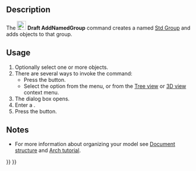 <languages/>
<translate>

<!--T:1-->
{{Docnav
|[[Draft_LayerManager|LayerManager]]
|[[Draft_SelectGroup|SelectGroup]]
|[[Draft_Workbench|Draft]]
|IconL=Draft_LayerManager.svg
|IconR=Draft_SelectGroup.svg
|IconC=Workbench_Draft.svg
}}

<!--T:2-->
{{GuiCommand
|Name=Draft AddNamedGroup
|MenuLocation=Utilities → New named group
|Workbenches=[[Draft_Workbench|Draft]]
|Shortcut=
|Version=0.20
|SeeAlso=[[Std_Group|Std Group]], [[Draft_AddToGroup|Draft AddToGroup]], [[Draft_AutoGroup|Draft AutoGroup]]
}}

== Description == <!--T:3-->

<!--T:4-->
The [[Image:Draft_AddNamedGroup.svg|24px]] '''Draft AddNamedGroup''' command creates a named [[Std_Group|Std Group]] and adds objects to that group.

== Usage == <!--T:5-->

<!--T:6-->
# Optionally select one or more objects.
# There are several ways to invoke the command:
#* Press the {{Button|[[Image:Draft_AddNamedGroup.svg|16px]] [[Draft_AddNamedGroup|New named group]]}} button.
#* Select the {{MenuCommand|Utilities → [[Image:Draft_AddNamedGroup.svg|16px]] New named group}} option from the menu, or from the [[Tree_view|Tree view]] or [[3D_view|3D view]] context menu.
# The {{MenuCommand|Create new group}} dialog box opens. {{Version|1.1}}
# Enter a {{MenuCommand|Group name}}.
# Press the {{Button|OK}} button.

== Notes == <!--T:7-->

<!--T:8-->
* For more information about organizing your model see [[Document_structure|Document structure]] and [[Arch_tutorial#Organizing_your_model|Arch tutorial]].


<!--T:9-->
{{Docnav
|[[Draft_LayerManager|LayerManager]]
|[[Draft_SelectGroup|SelectGroup]]
|[[Draft_Workbench|Draft]]
|IconL=Draft_LayerManager.svg
|IconR=Draft_SelectGroup.svg
|IconC=Workbench_Draft.svg
}}

</translate>
{{Draft Tools navi{{#translation:}}}}
{{Userdocnavi{{#translation:}}}}